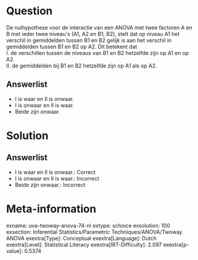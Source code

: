 Question
========

De nulhypothese voor de interactie van een ANOVA met twee factoren A en
B met ieder twee niveau\'s (A1, A2 en B1, B2), stelt dat op niveau A1
het verschil in gemiddelden tussen B1 en B2 gelijk is aan het verschil
in gemiddelden tussen B1 en B2 op A2. Dit betekent dat\
I. de verschillen tussen de niveaus van B1 en B2 hetzelfde zijn op A1 en
op A2.\
II. de gemiddelden bij B1 en B2 hetzelfde zijn op A1 als op A2.

Answerlist
----------

* I is waar en II is onwaar.
* I is onwaar en II is waar.
* Beide zijn onwaar.

Solution
========

Answerlist
----------

* I is waar en II is onwaar.: Correct
* I is onwaar en II is waar.: Incorrect
* Beide zijn onwaar.: Incorrect

Meta-information
================
exname: uva-twoway-anova-74-nl
extype: schoice
exsolution: 100
exsection: Inferential Statistics/Parametric Techniques/ANOVA/Twoway ANOVA
exextra[Type]: Conceptual
exextra[Language]: Dutch
exextra[Level]: Statistical Literacy
exextra[IRT-Difficulty]: 2.097
exextra[p-value]: 0.5374

